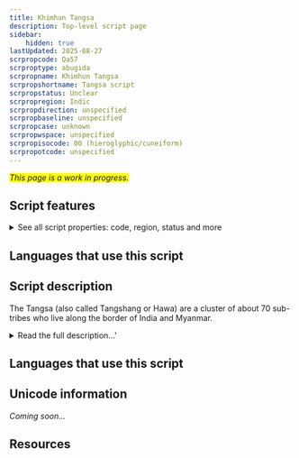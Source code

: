```yaml
---
title: Khimhun Tangsa
description: Top-level script page
sidebar:
    hidden: true
lastUpdated: 2025-08-27
scrpropcode: Qa57
scrproptype: abugida
scrpropname: Khimhun Tangsa
scrpropshortname: Tangsa script
scrpropstatus: Unclear
scrpropregion: Indic
scrpropdirection: unspecified
scrpropbaseline: unspecified
scrpropcase: unknown
scrpropwspace: unspecified
scrpropisocode: 00 (hieroglyphic/cuneiform)
scrpropotcode: unspecified
---
```


<span style='background-color:yellow'>_This page is a work in progress._</span>


## Script features

<details>
<summary> See all script properties: code, region, status and more</summary>
<ScriptInfo />
</details>

## Languages that use this script

<WsList script='Qa57' wsMax='5' />

## Script description

The Tangsa (also called Tangshang or Hawa) are a cluster of about 70 sub-tribes who live along the border of India and Myanmar.

<details>
<summary>Read the full description...'</summary>There are just under 100,000 people classed in this people group, approximately ¾ of whom are in Myanmar and ¼ in India. It is believed that they migrated from the Indo-Tibetan plateau (what is now Mongolia) in the 12th or 13th century. They speak a number of linguistic varieties which are grouped together under the name Tase Naga and given the ISO code "nst". Although these are currently officially classed as one language, in practice many of them function as separate languages, with the level of mutual intelligibility in some cases as low as 35%. There is also a ‘song language’, which seems to be more or less the same across the sub-tribes. The question of whether a single language classification is appropriate for the Tangsa peoples is discussed further by Dr. Stephen Morey in _Can a ‘Common Language’ work for the Tangsa?_. 

The traditional Tangsa belief is that the creator, Lord Rangfraa, gave their ancestors a writing system on deerskin, but they ate it and the script was lost. This is seen as a great loss, and the Tangsa are largely very interested in orthography and literacy development. In recent years, a number of orthographies have been proposed for the Tangsa languages, predominantly based on the Latin script. 

In addition to the Latin-based orthographies, the Khimhun script (also called Rang-Frah Lipi) is a syllabary created by Latsam Khimhun, the secretary-general of the Rangfraa Faith Promotion Society. The script is not genetically related to any existing script. It contains 35 consonant letters, 6 vowel letters, and 1 punctuation mark. Of the consonant letters, 17 are ‘simple’ and 18 are ‘compound’. Consonant characters contain an inherent ‘o’ vowel. The script is relatively recent and it is unclear to what extent is has been adopted. <br />
 <br />
(Note that this script is unrelated to the [Mossang](/scrlang/script-qa56) script, which is used for writing the same language(s).)

_This script is not currently recognized by [ISO 15924](http://www.unicode.org/iso15924/), but is included in ScriptSource for research purposes. If you have any information on this script, please add the information to the site. Your contributions can be a great help in refining and expanding the ISO 15924 standard._
</details>

## Languages that use this script

<WsList script='Qa57' wsMax='5' />

## Unicode information

_Coming soon..._

## Resources

<ScriptResources detailSummary='seemore' />

